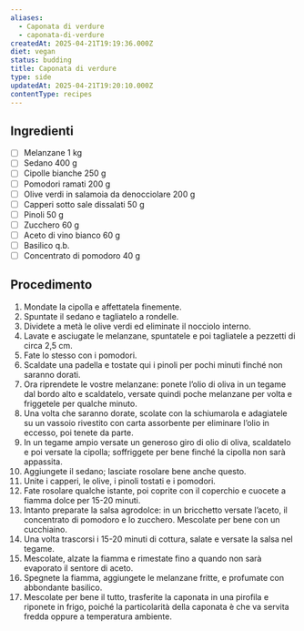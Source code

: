 ```yaml
---
aliases:
  - Caponata di verdure
  - caponata-di-verdure
createdAt: 2025-04-21T19:19:36.000Z
diet: vegan
status: budding
title: Caponata di verdure
type: side
updatedAt: 2025-04-21T19:20:10.000Z
contentType: recipes
---
```

## Ingredienti

- [ ] Melanzane 1 kg
- [ ] Sedano 400 g
- [ ] Cipolle bianche 250 g
- [ ] Pomodori ramati 200 g
- [ ] Olive verdi in salamoia da denocciolare 200 g
- [ ] Capperi sotto sale dissalati 50 g
- [ ] Pinoli 50 g
- [ ] Zucchero 60 g
- [ ] Aceto di vino bianco 60 g
- [ ] Basilico q.b.
- [ ] Concentrato di pomodoro 40 g

## Procedimento

1. Mondate la cipolla e affettatela finemente.
2. Spuntate il sedano e tagliatelo a rondelle.
3. Dividete a metà le olive verdi ed eliminate il nocciolo interno.
4. Lavate e asciugate le melanzane, spuntatele e poi tagliatele a pezzetti di circa 2,5 cm.
5. Fate lo stesso con i pomodori.
6. Scaldate una padella e tostate qui i pinoli per pochi minuti finché non saranno dorati.
7. Ora riprendete le vostre melanzane: ponete l’olio di oliva in un tegame dal bordo alto e scaldatelo, versate quindi poche melanzane per volta e friggetele per qualche minuto.
8. Una volta che saranno dorate, scolate con la schiumarola e adagiatele su un vassoio rivestito con carta assorbente per eliminare l’olio in eccesso, poi tenete da parte.
9. In un tegame ampio versate un generoso giro di olio di oliva, scaldatelo e poi versate la cipolla; soffriggete per bene finché la cipolla non sarà appassita.
10. Aggiungete il sedano; lasciate rosolare bene anche questo.
11. Unite i capperi, le olive, i pinoli tostati e i pomodori.
12. Fate rosolare qualche istante, poi coprite con il coperchio e cuocete a fiamma dolce per 15-20 minuti.
13. Intanto preparate la salsa agrodolce: in un bricchetto versate l’aceto, il concentrato di pomodoro e lo zucchero. Mescolate per bene con un cucchiaino.
14. Una volta trascorsi i 15-20 minuti di cottura, salate e versate la salsa nel tegame.
15. Mescolate, alzate la fiamma e rimestate fino a quando non sarà evaporato il sentore di aceto.
16. Spegnete la fiamma, aggiungete le melanzane fritte, e profumate con abbondante basilico.
17. Mescolate per bene il tutto, trasferite la caponata in una pirofila e riponete in frigo, poiché la particolarità della caponata è che va servita fredda oppure a temperatura ambiente.
